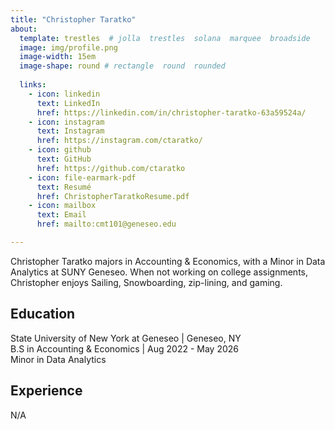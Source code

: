 ```yaml
---
title: "Christopher Taratko"
about:
  template: trestles  # jolla  trestles  solana  marquee  broadside
  image: img/profile.png
  image-width: 15em
  image-shape: round # rectangle  round  rounded
  
  links:
    - icon: linkedin
      text: LinkedIn
      href: https://linkedin.com/in/christopher-taratko-63a59524a/
    - icon: instagram
      text: Instagram
      href: https://instagram.com/ctaratko/
    - icon: github
      text: GitHub
      href: https://github.com/ctaratko
    - icon: file-earmark-pdf
      text: Resumé
      href: ChristopherTaratkoResume.pdf
    - icon: mailbox
      text: Email
      href: mailto:cmt101@geneseo.edu

---
```



Christopher Taratko majors in Accounting & Economics, with a Minor in Data Analytics at SUNY Geneseo. When not working on college assignments, Christopher enjoys Sailing, Snowboarding, zip-lining, and gaming. 

## Education

State University of New York at Geneseo | Geneseo, NY <br>
B.S in Accounting & Economics | Aug 2022 - May 2026 <br>
Minor in Data Analytics

## Experience

N/A 


